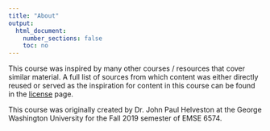 ```yaml
---
title: "About"
output:
  html_document:
    number_sections: false
    toc: no
---
```


This course was inspired by many other courses / resources that cover similar material. A full list of sources from which content was either directly reused or served as the inspiration for content in this course can be found in the [license](LICENSE.html) page.

This course was originally created by Dr. John Paul Helveston at the George Washington University for the Fall 2019 semester of EMSE 6574.
